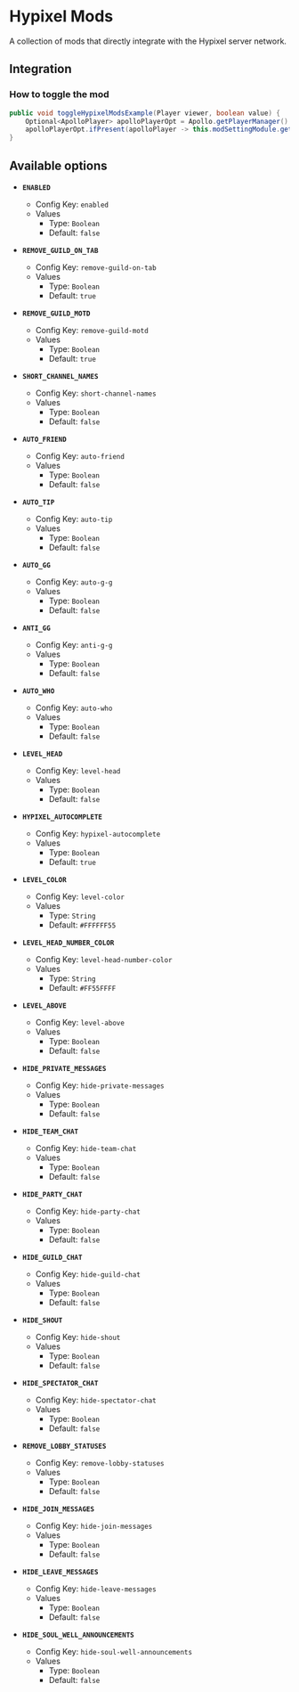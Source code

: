 # Hypixel Mods

A collection of mods that directly integrate with the Hypixel server network.

## Integration

### How to toggle the mod

```java
public void toggleHypixelModsExample(Player viewer, boolean value) {
    Optional<ApolloPlayer> apolloPlayerOpt = Apollo.getPlayerManager().getPlayer(viewer.getUniqueId());
    apolloPlayerOpt.ifPresent(apolloPlayer -> this.modSettingModule.getOptions().set(apolloPlayer, ModHypixelMod.ENABLED, value));
}
```

## Available options

- __`ENABLED`__
    - Config Key: `enabled`
    - Values
        - Type: `Boolean`
        - Default: `false`

- __`REMOVE_GUILD_ON_TAB`__
    - Config Key: `remove-guild-on-tab`
    - Values
        - Type: `Boolean`
        - Default: `true`

- __`REMOVE_GUILD_MOTD`__
    - Config Key: `remove-guild-motd`
    - Values
        - Type: `Boolean`
        - Default: `true`

- __`SHORT_CHANNEL_NAMES`__
    - Config Key: `short-channel-names`
    - Values
        - Type: `Boolean`
        - Default: `false`

- __`AUTO_FRIEND`__
    - Config Key: `auto-friend`
    - Values
        - Type: `Boolean`
        - Default: `false`

- __`AUTO_TIP`__
    - Config Key: `auto-tip`
    - Values
        - Type: `Boolean`
        - Default: `false`

- __`AUTO_GG`__
    - Config Key: `auto-g-g`
    - Values
        - Type: `Boolean`
        - Default: `false`

- __`ANTI_GG`__
    - Config Key: `anti-g-g`
    - Values
        - Type: `Boolean`
        - Default: `false`

- __`AUTO_WHO`__
    - Config Key: `auto-who`
    - Values
        - Type: `Boolean`
        - Default: `false`

- __`LEVEL_HEAD`__
    - Config Key: `level-head`
    - Values
        - Type: `Boolean`
        - Default: `false`

- __`HYPIXEL_AUTOCOMPLETE`__
    - Config Key: `hypixel-autocomplete`
    - Values
        - Type: `Boolean`
        - Default: `true`

- __`LEVEL_COLOR`__
    - Config Key: `level-color`
    - Values
        - Type: `String`
        - Default: `#FFFFFF55`

- __`LEVEL_HEAD_NUMBER_COLOR`__
    - Config Key: `level-head-number-color`
    - Values
        - Type: `String`
        - Default: `#FF55FFFF`

- __`LEVEL_ABOVE`__
    - Config Key: `level-above`
    - Values
        - Type: `Boolean`
        - Default: `false`

- __`HIDE_PRIVATE_MESSAGES`__
    - Config Key: `hide-private-messages`
    - Values
        - Type: `Boolean`
        - Default: `false`

- __`HIDE_TEAM_CHAT`__
    - Config Key: `hide-team-chat`
    - Values
        - Type: `Boolean`
        - Default: `false`

- __`HIDE_PARTY_CHAT`__
    - Config Key: `hide-party-chat`
    - Values
        - Type: `Boolean`
        - Default: `false`

- __`HIDE_GUILD_CHAT`__
    - Config Key: `hide-guild-chat`
    - Values
        - Type: `Boolean`
        - Default: `false`

- __`HIDE_SHOUT`__
    - Config Key: `hide-shout`
    - Values
        - Type: `Boolean`
        - Default: `false`

- __`HIDE_SPECTATOR_CHAT`__
    - Config Key: `hide-spectator-chat`
    - Values
        - Type: `Boolean`
        - Default: `false`

- __`REMOVE_LOBBY_STATUSES`__
    - Config Key: `remove-lobby-statuses`
    - Values
        - Type: `Boolean`
        - Default: `false`

- __`HIDE_JOIN_MESSAGES`__
    - Config Key: `hide-join-messages`
    - Values
        - Type: `Boolean`
        - Default: `false`

- __`HIDE_LEAVE_MESSAGES`__
    - Config Key: `hide-leave-messages`
    - Values
        - Type: `Boolean`
        - Default: `false`

- __`HIDE_SOUL_WELL_ANNOUNCEMENTS`__
    - Config Key: `hide-soul-well-announcements`
    - Values
        - Type: `Boolean`
        - Default: `false`

